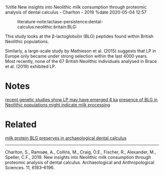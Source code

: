 %title New insights into Neolithic milk consumption through proteomic analysis of dental calculus - Charlton - 2019
%date 2020-05-04 12:57

:literature-note:lactase-persistence:dental-calculus:neolithic:britain:BLG:

This study looks at the β-lactoglobulin (BLG) peptides found within British Neolithic 
populations.



Similarly, a large-scale study by Mathieson et al.
(2015) suggests that LP in Europe only became under strong
selection within the last 4000 years. Most recently, none of the
67 British Neolithic individuals analysed in Brace et al. (2019)
exhibited LP.


= Notes =
[[18|recent genetic studies show LP may have emerged 4 ka]]
[[24|presence of BLG in Neolithic populations might indicate milk processing]]

= Related =
[[21|milk protein BLG preserves in archaeological dental calculus]]


----
Charlton, S., Ramsøe, A., Collins, M., Craig, O.E., Fischer, R., Alexander, M., Speller, C.F., 2019. New insights into Neolithic milk consumption through proteomic analysis of dental calculus. Archaeological and Anthropological Sciences. 11, 6183–6196.

